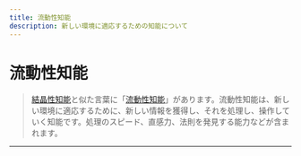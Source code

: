 ```yaml
---
title: 流動性知能
description: 新しい環境に適応するための知能について
---
```


# 流動性知能

> [結晶性知能](keisannsei-chinou.md)と似た言葉に「[流動性知能](ryudousei-chinou.md)」があります。流動性知能は、新しい環境に適応するために、新しい情報を獲得し、それを処理し、操作していく知能です。処理のスピード、直感力、法則を発見する能力などが含まれます。

***
